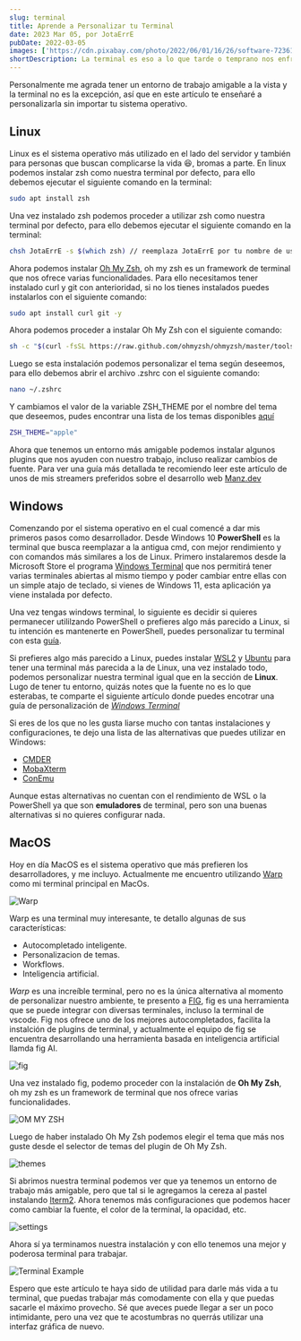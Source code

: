 ```yaml
---
slug: terminal
title: Aprende a Personalizar tu Terminal
date: 2023 Mar 05, por JotaErrE
pubDate: 2022-03-05
images: ['https://cdn.pixabay.com/photo/2022/06/01/16/26/software-7236161_1280.png']
shortDescription: La terminal es eso a lo que tarde o temprano nos enfrentamos en el mundo de la programación y que puede ser intimidante, así que ¿Por qué no hacerla más amigable?.
---
```


Personalmente me agrada tener un entorno de trabajo amigable a la vista y la terminal no es la excepción, así que en este artículo te enseñaré a personalizarla sin importar tu sistema operativo.

## Linux
Linux es el sistema operativo más utilizado en el lado del servidor y también para personas que buscan complicarse la vida 😆, bromas a parte. En linux podemos instalar zsh como nuestra terminal por defecto, para ello debemos ejecutar el siguiente comando en la terminal:
```bash
sudo apt install zsh
```
Una vez instalado zsh podemos proceder a utilizar zsh como nuestra terminal por defecto, para ello debemos ejecutar el siguiente comando en la terminal:
```bash
chsh JotaErrE -s $(which zsh) // reemplaza JotaErrE por tu nombre de usuario
```

Ahora podemos instalar [Oh My Zsh](https://ohmyz.sh/ 'link'), oh my zsh es un framework de terminal que nos ofrece varias funcionalidades. Para ello necesitamos tener instalado curl y git con anterioridad, si no los tienes instalados puedes instalarlos con el siguiente comando:
```bash
sudo apt install curl git -y
```
Ahora podemos proceder a instalar Oh My Zsh con el siguiente comando:
```bash
sh -c "$(curl -fsSL https://raw.github.com/ohmyzsh/ohmyzsh/master/tools/install.sh)"
```
Luego se esta instalación podemos personalizar el tema según deseemos, para ello debemos abrir el archivo .zshrc con el siguiente comando:
```bash
nano ~/.zshrc
``` 
Y cambiamos el valor de la variable ZSH_THEME por el nombre del tema que deseemos, pudes encontrar una lista de los temas disponibles [aquí](https://github.com/ohmyzsh/ohmyzsh/wiki/Themes)

```bash
ZSH_THEME="apple"
```

Ahora que tenemos un entorno más amigable podemos instalar algunos plugins que nos ayuden con nuestro trabajo, incluso realizar cambios de fuente.
Para ver una guía más detallada te recomiendo leer este artículo de unos de mis streamers preferidos sobre el desarrollo web [Manz.dev](https://terminaldelinux.com/terminal/introduccion/instalacion-zsh/ 'link')


## Windows
Comenzando por el sistema operativo en el cual comencé a dar mis primeros pasos como desarrollador. Desde Windows 10 **PowerShell** es la terminal que busca reemplazar a la antigua cmd, con mejor rendimiento y con comandos más similares a los de Linux.
Primero instalaremos desde la Microsoft Store el programa [Windows Terminal](https://www.microsoft.com/en-us/p/windows-terminal/9n0dx20hk701?activetab=pivot:overviewtab 'link') que nos permitirá tener varias terminales abiertas al mismo tiempo y poder cambiar entre ellas con un simple atajo de teclado, si vienes de Windows 11, esta aplicación ya viene instalada por defecto.

Una vez tengas windows terminal, lo siguiente es decidir si quieres permanecer utililzando PowerShell o prefieres algo más parecido a Linux, si tu intención es mantenerte en PowerShell, puedes personalizar tu terminal con esta [guía](https://youtu.be/5-aK2_WwrmM 'link').

Si prefieres algo más parecido a Linux, puedes instalar [WSL2](https://docs.microsoft.com/en-us/windows/wsl/install-win10 'link') y [Ubuntu](https://www.microsoft.com/en-us/p/ubuntu/9nblggh4msv6?activetab=pivot:overviewtab 'link') para tener una terminal más parecida a la de Linux, una vez instalado todo, podemos personalizar nuestra terminal igual que en la sección de **Linux**.
Lugo de tener tu entorno, quizás notes que la fuente no es lo que esterabas, te comparte el siguiente artículo donde puedes encotrar una guía de personalización de [*Windows Terminal*](https://terminaldelinux.com/terminal/wsl/configurar-windows-terminal/ 'link')

Si eres de los que no les gusta liarse mucho con tantas instalaciones y configuraciones, te dejo una lista de las alternativas que puedes utilizar en Windows:
- [CMDER](https://cmder.app/ 'link')
- [MobaXterm](https://mobaxterm.mobatek.net/ 'link')
- [ConEmu](https://conemu.github.io/ 'link')

Aunque estas alternativas no cuentan con el rendimiento de WSL o la PowerShell ya que son **emuladores** de terminal, pero son una buenas alternativas si no quieres configurar nada.

## MacOS
Hoy en día MacOS es el sistema operativo que más prefieren los desarrolladores, y me incluyo.
Actualmente me encuentro utilizando [Warp](https://warp.dev/ 'link') como mi terminal principal en MacOs.

![Warp](https://res.cloudinary.com/jotaerre01/image/upload/v1678070948/Portfolio/brzvfc5hhhmisyzqpyfs.png)

Warp es una terminal muy interesante, te detallo algunas de sus características:
* Autocompletado inteligente.
* Personalizacion de temas.
* Workflows.
* Inteligencia artificial.

*Warp* es una increíble terminal, pero no es la única alternativa al momento de personalizar nuestro ambiente, te presento a [FIG](https://fig.io/ 'link'), fig es una herramienta que se puede integrar con diversas terminales, incluso la terminal de vscode. Fig nos ofrece uno de los mejores autocompletados, facilita la instalción de plugins de terminal, y actualmente el equipo de fig se encuentra desarrollando una herramienta basada en inteligencia artificial llamda fig AI.

![fig](https://res.cloudinary.com/jotaerre01/image/upload/v1678064498/Portfolio/a5rynljwp12tlwqltxfz.png)

Una vez instalado fig, podemo proceder con la instalación de **Oh My Zsh**, oh my zsh es un framework de terminal que nos ofrece varias funcionalidades.

![OM MY ZSH](https://res.cloudinary.com/jotaerre01/image/upload/v1678069692/Portfolio/mvw1gfg3k9anuxtszgdv.png)

Luego de haber instalado Oh My Zsh podemos elegir el tema que más nos guste desde el selector de temas del plugin de Oh My Zsh.

![themes](https://res.cloudinary.com/jotaerre01/image/upload/v1678070239/Portfolio/apif5ti2kcuht1e3e1zi.png)

Si abrimos nuestra terminal podemos ver que ya tenemos un entorno de trabajo más amigable, pero que tal si le agregamos la cereza al pastel instalando [Iterm2](https://iterm2.com/ 'link').
Ahora tenemos más configuraciones que podemos hacer como cambiar la fuente, el color de la terminal, la opacidad, etc.

![settings](https://res.cloudinary.com/jotaerre01/image/upload/v1678070655/Portfolio/fkregf2ji7j6fn9nral1.png)

Ahora sí ya terminamos nuestra instalación y con ello tenemos una mejor y poderosa terminal para trabajar.

![Terminal Example](https://res.cloudinary.com/jotaerre01/image/upload/v1678070666/Portfolio/mbaudhxo9zfmwyzgvywz.png)


Espero que este artículo te haya sido de utilidad para darle más vida a tu terminal, que puedas trabajar más comodamente con ella y que puedas sacarle el máximo provecho. Sé que aveces puede llegar a ser un poco intimidante, pero una vez que te acostumbras no querrás utilizar una interfaz gráfica de nuevo.
